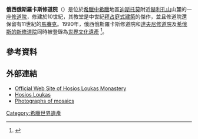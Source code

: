 {{世界文化遗产概要表
| zh_name  = [[達夫尼修道院|達夫尼]]、俄西俄斯羅卡斯和[[希俄斯新修道院|希俄斯新修道院]] 
| en_name = Monasteries of Daphni, Hossios Luckas and Nea Moni of Chios:Monasteries of Daphni
| fr_name = Monastères de Daphni, Hossios Luckas et Nea Moni de Chios:Monastères de Daphni
| site_img = 
| site_img_capt = 
| site_img_width = 
| criterion_c = (i)(iv)
| rg_year = 1990
| ID          = 537
| country = {{GRC}}
| Region = 欧洲和北美地区
| Year        = 1990
| Session     = 第14屆
| org_url = http://whc.unesco.org/en/list/537
| Coor = {{coord|38|22|N|26|4|E}}  
}}

'''俄西俄斯羅卡斯修道院'''（{{lang-el| Ὅσιος Λουκᾶς }}）是位於[[希臘|希臘]][[中希臘|中希臘]]地區[[迪斯托莫|迪斯托莫]]附近[[赫利孔山|赫利孔山]]山麓的一座[[修道院|修道院]]，修建於10世紀，其教堂是中世紀[[拜占庭式建築|拜占庭式建築]]的傑作，並且修道院還保留有11世紀的[[馬賽克|馬賽克]]。1990年，俄西俄斯羅卡斯修道院和[[達夫尼修道院|達夫尼修道院]]及[[希俄斯的新修道院|希俄斯的新修道院]]同時被登錄為[[世界文化遺產|世界文化遺產]] <ref>{{cite web|url=http://whc.unesco.org/en/list/537|title=Monasteries of Daphni, Hosios Loukas and Nea Moni of Chios|publisher=UNESCO|date=|accessdate=2014-11-01|archive-date=2017-07-11|archive-url=https://web.archive.org/web/20170711124957/http://whc.unesco.org/en/list/537|dead-url=no}}</ref>。

== 參考資料 ==
{{reflist}}

==外部連結==
{{commons category|Monastery of Hosios Loukas}}
* [https://web.archive.org/web/20120618003530/http://osiosloukas.gr/osiosloukas/english_xml/index.html Official Web Site of Hosios Loukas Monastery]
* [https://web.archive.org/web/20060919234324/http://www.distomo.gr/english/osios_loukas_en.htm Hosios Loukas]
* [http://12koerbe.de/mosaiken/hlukas.htm Photographs of mosaics]{{Wayback|url=http://12koerbe.de/mosaiken/hlukas.htm |date=20060615204625 }}
{{希臘世界遺產}}
{{拜占庭希腊}}
[[Category:希臘世界遺產|Category:希臘世界遺產]]